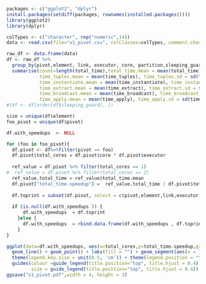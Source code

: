 ```r
packages <- c("ggplot2", "dplyr")
install.packages(setdiff(packages, rownames(installed.packages())))
library(ggplot2)
library(dplyr)
```

```r
colTypes <- c("character", rep("numeric",14))
data <- read.csv(file="x1_pivot.csv", colClasses=colTypes, comment.char = "#")
```

```r
raw_df <- data.frame(data)
df <- raw_df %>% 
  group_by(pivot,element, link, executor, core, partition,sleeping_guard,sleeping_instantiate,sleeping_apply) %>% 
  summarise(count=length(total_time),total_time.mean = mean(total_time), total_time.sd = sd(total_time), total_time.median = median(total_time),
            time_tuples.mean = mean(time_tuples), time_tuples.sd = sd(time_tuples), time_tuples.median = median(time_tuples),
            time_instantiate.mean = mean(time_instantiate), time_instantiate.sd = sd(time_instantiate), time_instantiate.median = median(time_instantiate),
            time_extract.mean = mean(time_extract), time_extract.sd = sd(time_extract), time_extract.median = median(time_extract),
            time_broadcast.mean = mean(time_broadcast), time_broadcast.sd = sd(time_broadcast), time_broadcast.median = median(time_broadcast),
            time_apply.mean = mean(time_apply), time_apply.sd = sd(time_apply), time_apply.median = median(time_apply)) 
#(df <- df[order(df$sleeping_guard), ])
```

```r
size = unique(df$element)
foo_pivot = unique(df$pivot)

df.with_speedups  <- NULL

for (foo in foo_pivot){
  df.pivot <- df%>%filter(pivot == foo)
  df.pivot$total_cores = df.pivot$core * df.pivot$executor
  
  ref_value = df.pivot %>% filter(total_cores == 1)
#  ref_value = df.pivot %>% filter(total_cores == 2)
  ref_value.total_time = ref_value$total_time.mean
  df.pivot["total_time.speedup"] =  ref_value.total_time / df.pivot$total_time.mean 
  
  df.toprint = subset(df.pivot, select = c(pivot,element,link,executor,core,total_cores,partition,count,total_time.speedup, total_time.mean))
  
  if (is.null(df.with_speedups )) {
      df.with_speedups  = df.toprint
    }else {
      df.with_speedups  = rbind.data.frame(df.with_speedups , df.toprint)
    }
}

ggplot(data=df.with_speedups, aes(x=total_cores,y=total_time.speedup,group=as.factor(pivot),color=as.factor(pivot))) + 
  geom_line() + geom_point() + labs(fill = "") + geom_segment(aes(x = 1, y = 1, xend = 8, yend = 8),  color="black", linetype="dashed") +
  theme(legend.key.size = unit(0.5, 'cm')) + theme(legend.position = "top") + xlab("number of cores") + ylab("relative speedup") + scale_color_discrete(name="Introduced simulated computation time on phases (ms)") +
  guides(colour =guide_legend(title.position="top", title.hjust = 0.4),
         size = guide_legend(title.position="top", title.hjust = 0.4))
ggsave("x1_pivot.pdf",width = 4, height = 3)

```
